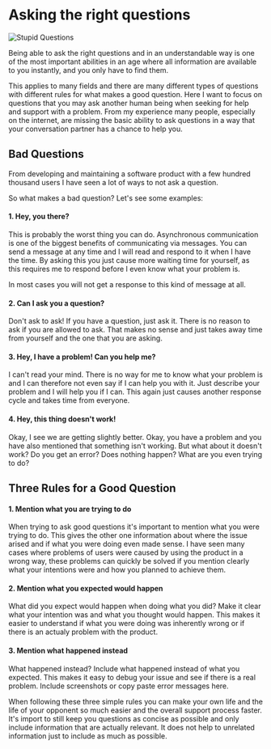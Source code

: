 <title>Asking the right questions</title>

# Asking the right questions

<PostDate date="2023-12-10" />

![Stupid Questions](/stupid-questions.jpg)

Being able to ask the right questions and in an understandable way is one of the most important abilities
in an age where all information are available to you instantly, and you only have to find them.

This applies to many fields and there are many different types of questions with different rules for what makes a good question.
Here I want to focus on questions that you may ask another human being when seeking for help and support with a problem.
From my experience many people, especially on the internet, are missing the basic ability to ask questions in
a way that your conversation partner has a chance to help you.

## Bad Questions

From developing and maintaining a software product with a few hundred thousand users I have seen a lot of ways to not ask a question.

So what makes a bad question? Let's see some examples:

#### 1. Hey, you there?

This is probably the worst thing you can do. Asynchronous communication is one of the biggest benefits of communicating via messages.
You can send a message at any time and I will read and respond to it when I have the time. By asking this you just cause more waiting time for yourself,
as this requires me to respond before I even know what your problem is.

In most cases you will not get a response to this kind of message at all.

#### 2. Can I ask you a question?

Don't ask to ask! If you have a question, just ask it.
There is no reason to ask if you are allowed to ask.
That makes no sense and just takes away time from yourself and the one that you are asking.

#### 3. Hey, I have a problem! Can you help me?

I can't read your mind. There is no way for me to know what your problem is and I can therefore not even say if I can help you with it.
Just describe your problem and I will help you if I can.
This again just causes another response cycle and takes time from everyone.

#### 4. Hey, this thing doesn't work!

Okay, I see we are getting slightly better.
Okay, you have a problem and you have also mentioned that something isn't working.
But what about it doesn't work? Do you get an error? Does nothing happen? What are you even trying to do?

## Three Rules for a Good Question

#### 1. Mention what you are trying to do

When trying to ask good questions it's important to mention what you were trying to do.
This gives the other one information about where the issue arised and if what you were doing even made sense.
I have seen many cases where problems of users were caused by using the product in a wrong way,
these problems can quickly be solved if you mention clearly what your intentions were and how you planned to achieve them.

#### 2. Mention what you expected would happen

What did you expect would happen when doing what you did?
Make it clear what your intention was and what you thought would happen.
This makes it easier to understand if what you were doing was inherently wrong or if there is an actualy problem with the product.

#### 3. Mention what happened instead

What happened instead?
Include what happened instead of what you expected.
This makes it easy to debug your issue and see if there is a real problem.
Include screenshots or copy paste error messages here.

When following these three simple rules you can make your own life and the life of your opponent so much easier and the overall support process faster.
It's import to still keep you questions as concise as possible and only include information that are actually relevant.
It does not help to unrelated information just to include as much as possible.
